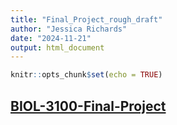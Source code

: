```yaml
---
title: "Final_Project_rough_draft"
author: "Jessica Richards"
date: "2024-11-21"
output: html_document
---
```


```r
knitr::opts_chunk$set(echo = TRUE)
```

##  [BIOL-3100-Final-Project](./BIOL3100_Final_Project.html)##



